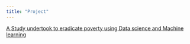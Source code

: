 ```yaml
---
title: "Project"
---
```


[A Study undertook to eradicate poverty using Data science and Machine learning](https://advaitha.github.io/poverty-eradication-using-ml/)